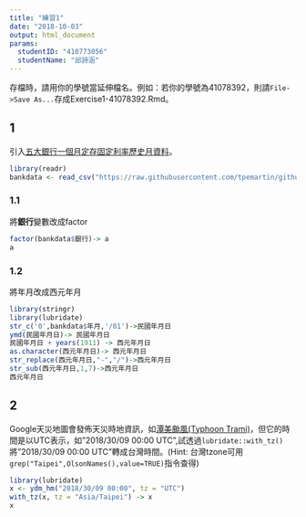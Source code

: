 ```yaml
---
title: "練習1"
date: "2018-10-03"
output: html_document
params:
  studentID: "410773056"
  studentName: "邱詩涵"
---
```

存檔時，請用你的學號當延伸檔名。例如：若你的學號為41078392，則請`File->Save As...`存成Exercise1-41078392.Rmd。

## 1
引入[五大銀行一個月定存固定利率歷史月資料](https://raw.githubusercontent.com/tpemartin/github-data/master/bankdata.csv)。

```r
library(readr)
bankdata <- read_csv("https://raw.githubusercontent.com/tpemartin/github-data/master/bankdata.csv")
```

### 1.1
將**銀行**變數改成factor
```r
factor(bankdata$銀行)-> a
a
```

### 1.2
將年月改成西元年月
```r
library(stringr)
library(lubridate)
str_c('0',bankdata$年月,'/01')->民國年月日
ymd(民國年月日)-> 民國年月日
民國年月日 + years(1911) -> 西元年月日
as.character(西元年月日)-> 西元年月日
str_replace(西元年月日,"-","/")->西元年月日
str_sub(西元年月日,1,7)->西元年月日
西元年月日
```



## 2
Google天災地圖會發佈天災時地資訊，如[潭美颱風(Typhoon Trami)](https://google.org/crisismap/google.com/2018-trami)，但它的時間是以UTC表示，如"2018/30/09 00:00 UTC",試透過`lubridate::with_tz()`將"2018/30/09 00:00 UTC"轉成台灣時間。(Hint: 台灣tzone可用`grep("Taipei",OlsonNames(),value=TRUE)`指令查得)

```r
library(lubridate)
x <- ydm_hm("2018/30/09 00:00", tz = "UTC")
with_tz(x, tz = "Asia/Taipei") -> x
x
```


